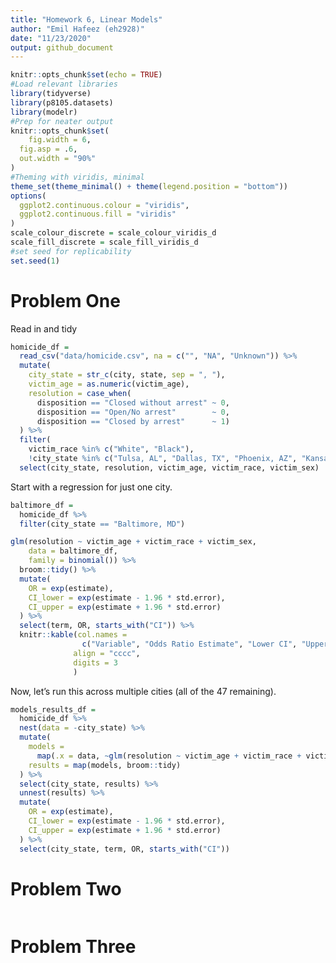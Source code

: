 ```yaml
---
title: "Homework 6, Linear Models"
author: "Emil Hafeez (eh2928)"
date: "11/23/2020"
output: github_document
---
```


```r
knitr::opts_chunk$set(echo = TRUE)
#Load relevant libraries
library(tidyverse)
library(p8105.datasets)
library(modelr)
#Prep for neater output
knitr::opts_chunk$set(
	fig.width = 6, 
  fig.asp = .6,
  out.width = "90%"
)
#Theming with viridis, minimal
theme_set(theme_minimal() + theme(legend.position = "bottom"))
options(
  ggplot2.continuous.colour = "viridis",
  ggplot2.continuous.fill = "viridis"
)
scale_colour_discrete = scale_colour_viridis_d
scale_fill_discrete = scale_fill_viridis_d
#set seed for replicability
set.seed(1)
```

# Problem One

Read in and tidy
```r
homicide_df = 
  read_csv("data/homicide.csv", na = c("", "NA", "Unknown")) %>% 
  mutate(
    city_state = str_c(city, state, sep = ", "),
    victim_age = as.numeric(victim_age),
    resolution = case_when(
      disposition == "Closed without arrest" ~ 0,
      disposition == "Open/No arrest"        ~ 0,
      disposition == "Closed by arrest"      ~ 1)
  ) %>% 
  filter(
    victim_race %in% c("White", "Black"),
    !city_state %in% c("Tulsa, AL", "Dallas, TX", "Phoenix, AZ", "Kansas City, MO")) %>% 
  select(city_state, resolution, victim_age, victim_race, victim_sex)
```

Start with a regression for just one city.

```r
baltimore_df =
  homicide_df %>% 
  filter(city_state == "Baltimore, MD")

glm(resolution ~ victim_age + victim_race + victim_sex, 
    data = baltimore_df,
    family = binomial()) %>% 
  broom::tidy() %>% 
  mutate(
    OR = exp(estimate),
    CI_lower = exp(estimate - 1.96 * std.error),
    CI_upper = exp(estimate + 1.96 * std.error)
  ) %>% 
  select(term, OR, starts_with("CI")) %>% 
  knitr::kable(col.names =
                c("Variable", "Odds Ratio Estimate", "Lower CI", "Upper CI"),
              align = "cccc", 
              digits = 3
              )
```

Now, let's run this across multiple cities (all of the 47 remaining).

```r
models_results_df = 
  homicide_df %>% 
  nest(data = -city_state) %>% 
  mutate(
    models = 
      map(.x = data, ~glm(resolution ~ victim_age + victim_race + victim_sex, data = .x, family = binomial())),
    results = map(models, broom::tidy)
  ) %>% 
  select(city_state, results) %>% 
  unnest(results) %>% 
  mutate(
    OR = exp(estimate),
    CI_lower = exp(estimate - 1.96 * std.error),
    CI_upper = exp(estimate + 1.96 * std.error)
  ) %>% 
  select(city_state, term, OR, starts_with("CI")) 
```












# Problem Two
```r

```


# Problem Three
```r

```


